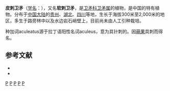 {{Speciesbox 
| taxon = Euonymus aculeatus
| authority = Hemsl.
}}

'''皮刺卫矛'''（[[学名|学名]]：{{lang|la|''Euonymus aculeatus''}}），又名'''软刺卫矛'''，是[[卫矛科|卫矛科]][[卫矛属|卫矛属]]的植物，是中国的特有植物。分布于[[中国大陆|中国大陆]]的[[贵州|贵州]]、[[湖北|湖北]]、[[四川|四川]]等地，生长于海拔300米至2,000米的地区，多生于路旁林中以及水边岩石峭壁上，目前尚未由人工引种栽培。

种加词aculeatus源于拉丁语阳性名词aculeus，意为具针刺的。因[[蒴果|蒴果]]具刺而得名。

==参考文献==
{{reflist}}
* {{cite web| url =http://www.bioinfo.cn/db05/KmzwSpecies.php?action=view&id=2918| title =皮刺卫矛| work =《中国高等植物数据库全库》| publisher =中国科学院微生物研究所| author =昆明植物研究所| accessdate =2009-02-23| deadurl =yes| archiveurl =https://web.archive.org/web/20160305031831/http://www.bioinfo.cn/db05/KmzwSpecies.php?action=view&id=2918| archivedate =2016年3月5日| df =}}
*{{cite web | url=http://db.kib.ac.cn/CNFlora/SearchResult.aspx?CPNI=CPNI-167-12094 | title=软刺卫矛 ''Euonymus aculeatus'' | publisher=中国植物物种信息数据库 | accessdate=2013-01-15}}
{{Taxonbar|from=Q15226284}}

[[Category:卫矛属|P]]
[[Category:中國特有植物|P]]
[[Category:贵州植物|P]]
[[Category:湖北植物|P]]
[[Category:四川植物|P]]

{{植物小作品}}